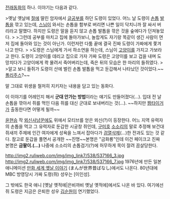 [[전래동화]]의 하나. 이야기는 다음과 같다.

>옛날 옛날에 [[절]]에 딸린 암자에서 [[글]][[공부]]를 하던 도령이 있었다. 어느 날 도령이 [[손톱]] [[발톱]]을 깎고 있는데, [[스님]]이 와서는 손톱을 함부로 버리면 나쁜 일이 닥치니까 잘 싸서 버리라고 말했다. 하지만 도령은 말을 듣지 않고 손톱 발톱을 깎은 것을 숲에다가 던져놓았다.
>
>그런데 공부를 마치고 집에 돌아가보니, 놀랍게도 자기랑 똑같이 생긴 사람이 먼저 집에 돌아와 있는 것이 아닌가. 이런저런 다툼 끝에 결국 진짜 도령이 가짜에게 쫓겨나고 만다.
>
>도령은 스님에게 가서 하소연을 하는데, 스님이 [[고양이]]를 가지고 가보라고 한다. 도령이 고양이를 데리고 집으로 가자 가짜 도령은 고양이를 보고 겁을 내며 도망치다가 고양이에게 콱 물려서 죽어버리는데, 죽은 뒤의 모습은 한 마리의 들쥐였다.
>
>알고 보니 들쥐가 도령이 산에 벌린 손톱 발톱을 먹고 둔갑해서 나타났던 것이었다.~~[[폴리주스]]?~~

말 그대로 위생을 철저히 지키자는 내용을 담고 있는 동화다.

이 이야기를 어레인지 해서 '''군대 안가는 방법'''이라는 얘기도 만들어졌다(...). 입대 전 날 손톱을 깎아서 쥐를 먹인 다음 쥐를 대신 군대로 보내버리는 것(...). ~~하지만 [[짬타이거]]가 출동한다면 어떻게 될까~~

[[윤현승]] 작 [[뫼신사냥꾼]]에도 위에서 모티브를 얻은 뫼신(?)이 등장한다. 어느 지역 유력자의 손톱을 먹고 그 유력자로 둔갑한 시궁창 쥐인데, [[구미호]] [[소소리]]의 말로 추정해 보건대 쥐새끼 주제에 인간 여자에게 성욕을 느껴서 잡아다가 [[검열삭제]](...)한 전과도 있는 것 같다. 참고로 둔갑을 풀면서 공개한 ~~진명~~본명은 "금화룡"인데 이건 페이크고 진짜 본명은 '''금팔이.(...)''' 나중에 소소리의 손톱검기(?)에 허무하게 목이 잘려 끔살당한다.

http://img2.ruliweb.com/img/img_link7/538/537166_3.jpg
http://img2.ruliweb.com/img/img_link7/538/537166_7.jpg
1976년에 만든 일본애니메이션 [[만화 세계 옛날 이야기]] (まんが世界昔ばなし)에서도 나온다. 80년대에 MBC 방영당시 가짜 도령(쥐) 성우는 [이인성].

그 밖에도 한국 애니 [옛날 옛적에|은비까비 옛날 옛적에]에서도 나온 바 있다. 여기에선 쥐 도령은 지금은 은퇴한 성우 [[김순원]]이 연기했었다.
